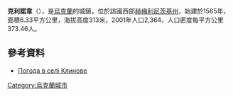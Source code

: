 {{no footnotes|time=2015-09-15T07:11:20+00:00}}
{{coord|49|10|25|N|26|22|39|E|scale:100000|display=title}}

'''克利諾韋'''（{{lang-uk|Клинове}}），是[[烏克蘭|烏克蘭]]的城鎮，位於該國西部[[赫梅利尼茨基州|赫梅利尼茨基州]]，始建於1565年，面積6.33平方公里，海拔高度313米，2001年人口2,364，人口密度每平方公里373.46人。

==參考資料==
* [http://weather.in.ua/ua/hmel'nickaja/10703 Погода в селі Клинове]{{Wayback|url=http://weather.in.ua/ua/hmel'nickaja/10703 |date=20111220115046 }}

{{Ukraine-geo-stub}}
[[Category:烏克蘭城市|Category:烏克蘭城市]]